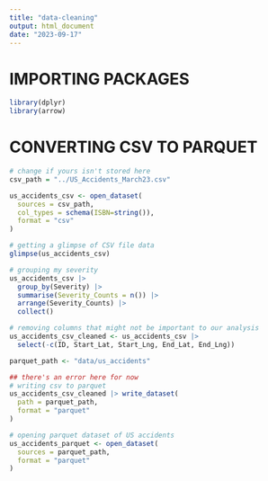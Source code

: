 ```yaml
---
title: "data-cleaning"
output: html_document
date: "2023-09-17"
---
```


# IMPORTING PACKAGES
```r
library(dplyr)
library(arrow)
```

# CONVERTING CSV TO PARQUET
```r
# change if yours isn't stored here
csv_path = "../US_Accidents_March23.csv"

us_accidents_csv <- open_dataset(
  sources = csv_path,
  col_types = schema(ISBN=string()),
  format = "csv"
)

# getting a glimpse of CSV file data
glimpse(us_accidents_csv)

# grouping my severity
us_accidents_csv |> 
  group_by(Severity) |>
  summarise(Severity_Counts = n()) |>
  arrange(Severity_Counts) |>
  collect()

# removing columns that might not be important to our analysis
us_accidents_csv_cleaned <- us_accidents_csv |>
  select(-c(ID, Start_Lat, Start_Lng, End_Lat, End_Lng))

parquet_path <- "data/us_accidents"

## there's an error here for now
# writing csv to parquet
us_accidents_csv_cleaned |> write_dataset(
  path = parquet_path,
  format = "parquet"
)

# opening parquet dataset of US accidents
us_accidents_parquet <- open_dataset(
  sources = parquet_path,
  format = "parquet"
)

```